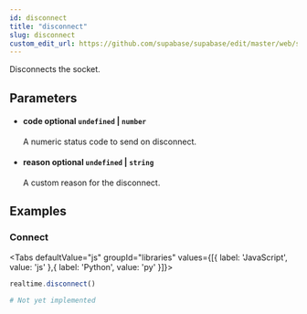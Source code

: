 ```yaml
---
id: disconnect
title: "disconnect"
slug: disconnect
custom_edit_url: https://github.com/supabase/supabase/edit/master/web/spec/realtime.yml
---
```



Disconnects the socket.



## Parameters


<ul className="method-list-group">
  
<li className="method-list-item">
  <h4 className="method-list-item-label">
    <span className="method-list-item-label-name">
      code
    </span>
    <span className="method-list-item-label-badge false">
      optional
    </span>
    <span className="method-list-item-validation">
      <code>undefined</code> | <code>number</code>
    </span>
  </h4>
  <div class="method-list-item-description">

A numeric status code to send on disconnect.

  </div>
  
</li>


<li className="method-list-item">
  <h4 className="method-list-item-label">
    <span className="method-list-item-label-name">
      reason
    </span>
    <span className="method-list-item-label-badge false">
      optional
    </span>
    <span className="method-list-item-validation">
      <code>undefined</code> | <code>string</code>
    </span>
  </h4>
  <div class="method-list-item-description">

A custom reason for the disconnect.

  </div>
  
</li>

</ul>














## Examples

### Connect



<Tabs
  defaultValue="js"
  groupId="libraries"
  values={[{ label: 'JavaScript', value: 'js' },{ label: 'Python', value: 'py' }]}>

<TabItem value="js">

```js
realtime.disconnect()
```


</TabItem>
<TabItem value="py">

```py
# Not yet implemented
```


</TabItem>

</Tabs>